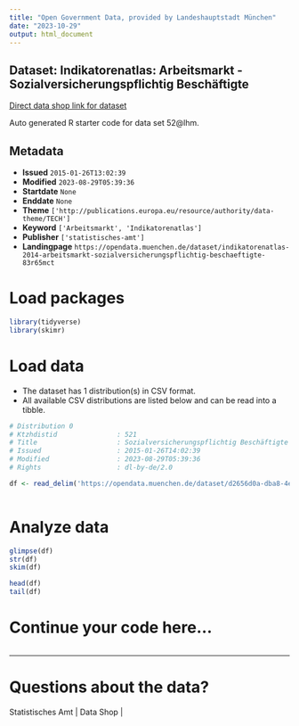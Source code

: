 ```yaml
---
title: "Open Government Data, provided by Landeshauptstadt München"
date: "2023-10-29"
output: html_document
---
```


## Dataset: Indikatorenatlas: Arbeitsmarkt - Sozialversicherungspflichtig Beschäftigte

[Direct data shop link for dataset](https://opendata.muenchen.de/dataset/indikatorenatlas-2014-arbeitsmarkt-sozialversicherungspflichtig-beschaeftigte-83r65mct)

Auto generated R starter code for data set 52@lhm.

## Metadata

- **Issued** `2015-01-26T13:02:39`
- **Modified** `2023-08-29T05:39:36`
- **Startdate** `None`
- **Enddate** `None`
- **Theme** `['http://publications.europa.eu/resource/authority/data-theme/TECH']`
- **Keyword** `['Arbeitsmarkt', 'Indikatorenatlas']`
- **Publisher** `['statistisches-amt']`
- **Landingpage** `https://opendata.muenchen.de/dataset/indikatorenatlas-2014-arbeitsmarkt-sozialversicherungspflichtig-beschaeftigte-83r65mct`


# Load packages

```r

library(tidyverse)
library(skimr)

```

# Load data

-   The dataset has 1 distribution(s) in CSV format.
-   All available CSV distributions are listed below and can be read into a tibble.

```r

# Distribution 0
# Ktzhdistid               : 521
# Title                    : Sozialversicherungspflichtig Beschäftigte
# Issued                   : 2015-01-26T14:02:39
# Modified                 : 2023-08-29T05:39:36
# Rights                   : dl-by-de/2.0

df <- read_delim('https://opendata.muenchen.de/dataset/d2656d0a-dba8-4ea7-bdec-705f47a7c49c/resource/8ae97812-e077-4bc4-8a21-a1deb2b61adb/download/indikat_arbeitsmarkt_sozialversicherungspflichtig_beschaeftigte_280823.csv')



```

# Analyze data

```r

glimpse(df)
str(df)
skim(df)

head(df)
tail(df)

```

# Continue your code here...

```r

```

------------------------------------------------------------------------

# Questions about the data?

Statistisches Amt | Data Shop | 
